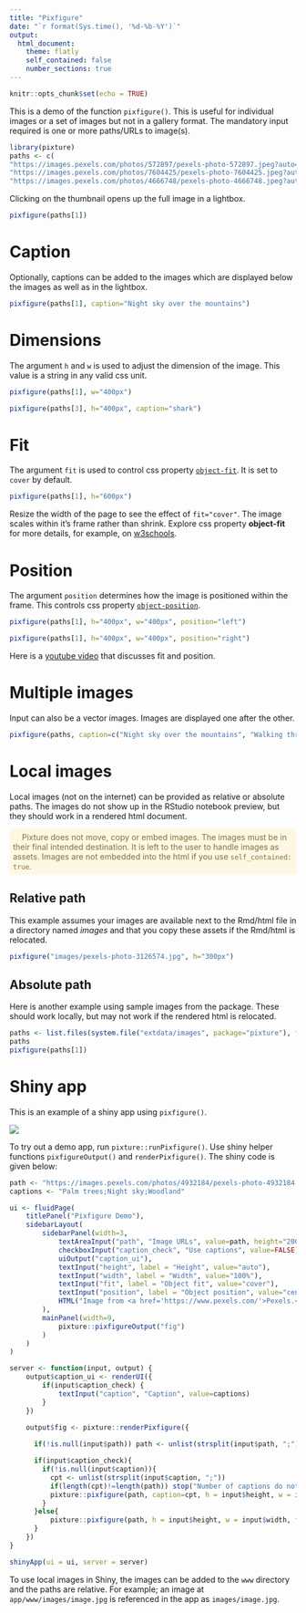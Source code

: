 ```yaml
---
title: "Pixfigure"
date: "`r format(Sys.time(), '%d-%b-%Y')`"
output:
  html_document:
    theme: flatly
    self_contained: false
    number_sections: true
---
```


```r
knitr::opts_chunk$set(echo = TRUE)
```

This is a demo of the function `pixfigure()`. This is useful for individual images or a set of images but not in a gallery format. The mandatory input required is one or more paths/URLs to image(s).

```r
library(pixture)
paths <- c(
"https://images.pexels.com/photos/572897/pexels-photo-572897.jpeg?auto=compress&cs=tinysrgb&dpr=2&h=650&w=940",
"https://images.pexels.com/photos/7604425/pexels-photo-7604425.jpeg?auto=compress&cs=tinysrgb&dpr=2&h=650&w=940",
"https://images.pexels.com/photos/4666748/pexels-photo-4666748.jpeg?auto=compress&cs=tinysrgb&dpr=2&h=650&w=940")
```

Clicking on the thumbnail opens up the full image in a lightbox.

```r
pixfigure(paths[1])
```

# Caption

Optionally, captions can be added to the images which are displayed below the images as well as in the lightbox.

```r
pixfigure(paths[1], caption="Night sky over the mountains")
```

# Dimensions

The argument `h` and `w` is used to adjust the dimension of the image. This value is a string in any valid css unit.

```r
pixfigure(paths[1], w="400px")
```

```r
pixfigure(paths[3], h="400px", caption="shark")
```

# Fit

The argument `fit` is used to control css property [`object-fit`](https://developer.mozilla.org/en-US/docs/Web/CSS/object-fit). It is set to `cover` by default.

```r
pixfigure(paths[1], h="600px")
```

Resize the width of the page to see the effect of `fit="cover"`. The image scales within it's frame rather than shrink. Explore css property **object-fit** for more details, for example, on [w3schools](https://www.w3schools.com/css/css3_object-fit.asp).

# Position

The argument `position` determines how the image is positioned within the frame. This controls css property [`object-position`](https://developer.mozilla.org/en-US/docs/Web/CSS/object-position).

```r
pixfigure(paths[1], h="400px", w="400px", position="left")
```

```r
pixfigure(paths[1], h="400px", w="400px", position="right")
```

Here is a [youtube video](https://www.youtube.com/watch?v=6yAAV-uP0po) that discusses fit and position.

# Multiple images

Input can also be a vector images. Images are displayed one after the other.

```r
pixfigure(paths, caption=c("Night sky over the mountains", "Walking through dense woodland", "Out in the open seas"), h="200px", w="250px", position="left")
```

# Local images

Local images (not on the internet) can be provided as relative or absolute paths. The images do not show up in the RStudio notebook preview, but they should work in a rendered html document.

<p style="color: #8a6d3b;background-color: #fcf8e3;border-color:#faebcc;padding: 6px;border-radius: 4px;" style="inline-block">
&nbsp; <i class="fas fa-exclamation-circle"></i> &nbsp; Pixture does not move, copy or embed images. The images must be in their final intended destination. It is left to the user to handle images as assets. Images are not embedded into the html if you use `self_contained: true`.
</p>

## Relative path

This example assumes your images are available next to the Rmd/html file in a directory named *images* and that you copy these assets if the Rmd/html is relocated.

```r
pixfigure("images/pexels-photo-3126574.jpg", h="300px")
```

## Absolute path

Here is another example using sample images from the package. These should work locally, but may not work if the rendered html is relocated.

```r
paths <- list.files(system.file("extdata/images", package="pixture"), full=TRUE)
paths
pixfigure(paths[1])
```

# Shiny app

This is an example of a shiny app using `pixfigure()`.

![](shiny_pixgallery.png)

To try out a demo app, run `pixture::runPixfigure()`. Use shiny helper functions `pixfigureOutput()` and `renderPixfigure()`. The shiny code is given below:

```r
path <- "https://images.pexels.com/photos/4932184/pexels-photo-4932184.jpeg?auto=compress&cs=tinysrgb&dpr=2&h=650&w=940;https://images.pexels.com/photos/572897/pexels-photo-572897.jpeg?auto=compress&cs=tinysrgb&dpr=2&h=650&w=940;https://images.pexels.com/photos/7604425/pexels-photo-7604425.jpeg?auto=compress&cs=tinysrgb&dpr=2&h=650&w=940"
captions <- "Palm trees;Night sky;Woodland"

ui <- fluidPage(
    titlePanel("Pixfigure Demo"),
    sidebarLayout(
        sidebarPanel(width=3,
            textAreaInput("path", "Image URLs", value=path, height="200px"),
            checkboxInput("caption_check", "Use captions", value=FALSE),
            uiOutput("caption_ui"),
            textInput("height", label = "Height", value="auto"),
            textInput("width", label = "Width", value="100%"),
            textInput("fit", label = "Object fit", value="cover"),
            textInput("position", label = "Object position", value="center"),
            HTML("Image from <a href='https://www.pexels.com/'>Pexels.</a>")
        ),
        mainPanel(width=9,
            pixture::pixfigureOutput("fig")
        )
    )
)

server <- function(input, output) {
    output$caption_ui <- renderUI({
        if(input$caption_check) {
            textInput("caption", "Caption", value=captions)
        }
    })

    output$fig <- pixture::renderPixfigure({
      
      if(!is.null(input$path)) path <- unlist(strsplit(input$path, ";"))

      if(input$caption_check){
        if(!is.null(input$caption)){
          cpt <- unlist(strsplit(input$caption, ";"))
          if(length(cpt)!=length(path)) stop("Number of captions do not match number of images.")
          pixture::pixfigure(path, caption=cpt, h = input$height, w = input$width, fit = input$fit, position = input$position)
        }
      }else{
          pixture::pixfigure(path, h = input$height, w = input$width, fit = input$fit, position = input$position)
      }
    })
}

shinyApp(ui = ui, server = server)
```

To use local images in Shiny, the images can be added to the `www` directory and the paths are relative. For example; an image at `app/www/images/image.jpg` is referenced in the app as `images/image.jpg`.

